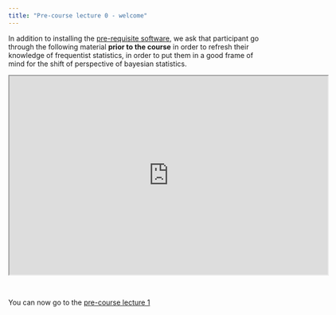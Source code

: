 ```yaml
---
title: "Pre-course lecture 0 - welcome"
---
```



In addition to installing the [pre-requisite software](../installation_instructions.qmd), we ask that participant go through the following material **prior to the course**
in order to refresh their knowledge of frequentist statistics, in order to put them in a good frame of mind for the shift of perspective of bayesian statistics.

<iframe src="https://drive.google.com/file/d/1VdoRYssI9Ugt4TRougRxl3uwfdKQh60V/preview" width="640" height="400" allow="autoplay"></iframe>


<br>

You can now go to the [pre-course lecture 1](ibswr1.qmd)